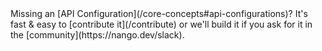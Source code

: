 <Tip>
    Missing an [API Configuration](/core-concepts#api-configurations)? It's fast & easy to [contribute it](/contribute) or we'll build it if you ask for
    it in the [community](https://nango.dev/slack).
</Tip>

<CardGroup cols={4}>
    <Card title="Battlenet" href="/integrations/all/battlenet" color="#68a063" />
    <Card title="Discord" href="/integrations/all/discord" color="#68a063" />
    <Card title="Epic Games" href="/integrations/all/epic-games" color="#68a063" />
    <Card title="Twitch" href="/integrations/all/twitch" color="#68a063" />
</CardGroup>
